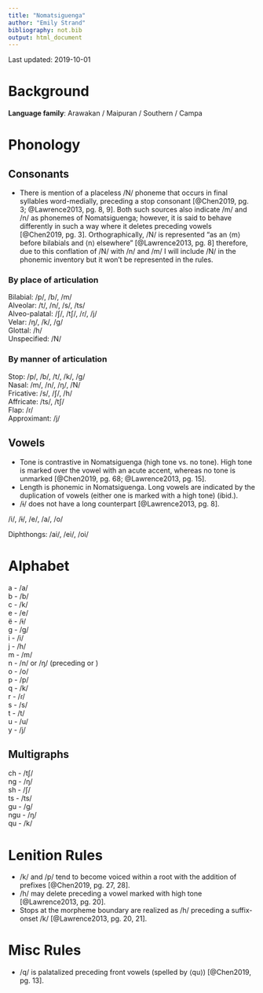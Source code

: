 ```yaml
---
title: "Nomatsiguenga"
author: "Emily Strand"
bibliography: not.bib
output: html_document
---
```


Last updated: 2019-10-01

# Background

**Language family**: Arawakan / Maipuran / Southern / Campa

# Phonology

## Consonants

* There is mention of a placeless /N/ phoneme that occurs in final syllables word-medially, preceding a stop consonant [@Chen2019, pg. 3; @Lawrence2013, pg. 8, 9]. Both such sources also indicate /m/ and /n/ as phonemes of Nomatsiguenga; however, it is said to behave differently in such a way where it deletes preceding vowels [@Chen2019, pg. 3]. Orthographically, /N/ is represented "as an ⟨m⟩ before bilabials and ⟨n⟩ elsewhere" [@Lawrence2013, pg. 8] therefore, due to this conflation of /N/ with /n/ and /m/ I will include /N/ in the phonemic inventory but it won't be represented in the rules.

### By place of articulation

Bilabial: /p/, /b/, /m/  
Alveolar: /t/, /n/, /s/, /ts/  
Alveo-palatal: /ʃ/, /tʃ/, /ɾ/, /j/  
Velar: /ŋ/, /k/, /g/  
Glottal: /h/  
Unspecified: /N/  

### By manner of articulation

Stop: /p/, /b/, /t/, /k/, /g/  
Nasal: /m/, /n/, /ŋ/, /N/  
Fricative: /s/, /ʃ/, /h/  
Affricate: /ts/, /tʃ/  
Flap: /ɾ/  
Approximant: /j/  

## Vowels

* Tone is contrastive in Nomatsiguenga (high tone vs. no tone). High tone is marked over the vowel with an acute accent, whereas no tone is unmarked [@Chen2019, pg. 68; @Lawrence2013, pg. 15].
* Length is phonemic in Nomatsiguenga. Long vowels are indicated by the duplication of vowels (either one is marked with a high tone) (ibid.).
* /ɨ/ does not have a long counterpart [@Lawrence2013, pg. 8].

/i/, /ɨ/, /e/, /a/, /o/  

Diphthongs: /ai/, /ei/, /oi/  

# Alphabet

a - /a/  
b - /b/  
c - /k/  
e - /e/  
ë - /ɨ/  
g - /g/  
i - /i/  
j - /h/  
m - /m/  
n - /n/ or /ŋ/ (preceding <c> or <qu>)  
o - /o/  
p - /p/  
q - /k/  
r - /ɾ/  
s - /s/  
t - /t/  
u - /u/  
y - /j/  

## Multigraphs

ch - /tʃ/  
ng - /ŋ/  
sh - /ʃ/  
ts - /ts/  
gu - /g/  
ngu - /ŋ/  
qu - /k/  


# Lenition Rules

* /k/ and /p/ tend to become voiced within a root with the addition of prefixes [@Chen2019, pg. 27, 28].
* /h/ may delete preceding a vowel marked with high tone [@Lawrence2013, pg. 20].
* Stops at the morpheme boundary are realized as /h/ preceding a suffix-onset /k/ [@Lawrence2013, pg. 20, 21].  

# Misc Rules

* /q/ is palatalized preceding front vowels (spelled by ⟨qu⟩) [@Chen2019, pg. 13].
